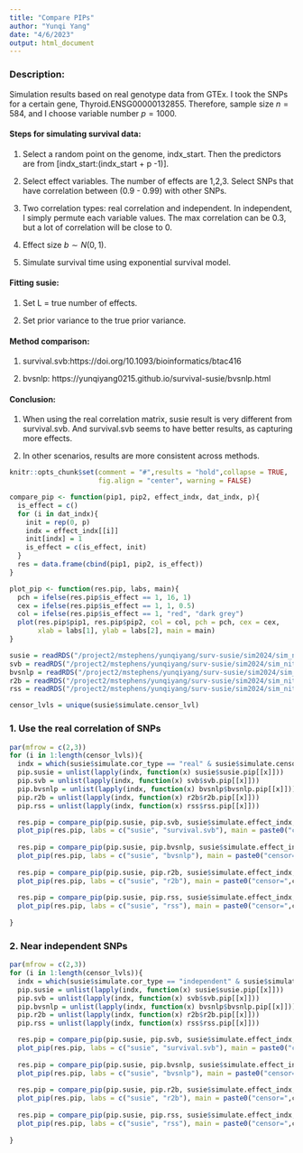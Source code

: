```yaml
---
title: "Compare PIPs"
author: "Yunqi Yang"
date: "4/6/2023"
output: html_document
---
```


### Description:

Simulation results based on real genotype data from GTEx. I took the SNPs for a certain gene, Thyroid.ENSG00000132855. Therefore, sample size $n=584$, and I choose variable number $p=1000$.

#### Steps for simulating survival data:

1. Select a random point on the genome, indx_start. Then the predictors are from [indx_start:(indx_start + p -1)]. 

2. Select effect variables. The number of effects are 1,2,3. Select SNPs that have correlation between (0.9 - 0.99) with other SNPs. 

3. Two correlation types: real correlation and independent. In independent, I simply permute each variable values. The max correlation can be 0.3, but a lot of correlation will be close to 0. 

4. Effect size $b\sim N(0,1)$.

5. Simulate survival time using exponential survival model. 


#### Fitting susie:

1. Set L = true number of effects. 

2. Set prior variance to the true prior variance. 


#### Method comparison:

1. survival.svb:https://doi.org/10.1093/bioinformatics/btac416

2. bvsnlp: https://yunqiyang0215.github.io/survival-susie/bvsnlp.html


#### **Conclusion**:

1. When using the real correlation matrix, susie result is very different from survival.svb. And survival.svb seems to have better results, as capturing more effects. 

2. In other scenarios, results are more consistent across methods. 

```r
knitr::opts_chunk$set(comment = "#",results = "hold",collapse = TRUE,
                      fig.align = "center", warning = FALSE)
```

```r
compare_pip <- function(pip1, pip2, effect_indx, dat_indx, p){
  is_effect = c()
  for (i in dat_indx){
    init = rep(0, p)
    indx = effect_indx[[i]]
    init[indx] = 1
    is_effect = c(is_effect, init)
  }
  res = data.frame(cbind(pip1, pip2, is_effect))
}
```

```r
plot_pip <- function(res.pip, labs, main){
  pch = ifelse(res.pip$is_effect == 1, 16, 1)
  cex = ifelse(res.pip$is_effect == 1, 1, 0.5)
  col = ifelse(res.pip$is_effect == 1, "red", "dark grey")
  plot(res.pip$pip1, res.pip$pip2, col = col, pch = pch, cex = cex, 
       xlab = labs[1], ylab = labs[2], main = main)
}
```

```r
susie = readRDS("/project2/mstephens/yunqiyang/surv-susie/sim2024/sim_niter10/susie.rds")
svb = readRDS("/project2/mstephens/yunqiyang/surv-susie/sim2024/sim_niter10/svb.rds")
bvsnlp = readRDS("/project2/mstephens/yunqiyang/surv-susie/sim2024/sim_niter10/bvsnlp.rds")
r2b = readRDS("/project2/mstephens/yunqiyang/surv-susie/sim2024/sim_niter10/r2b.rds")
rss = readRDS("/project2/mstephens/yunqiyang/surv-susie/sim2024/sim_niter10/rss.rds")
```

```r
censor_lvls = unique(susie$simulate.censor_lvl)
```

### 1. Use the real correlation of SNPs
```r
par(mfrow = c(2,3))
for (i in 1:length(censor_lvls)){
  indx = which(susie$simulate.cor_type == "real" & susie$simulate.censor_lvl == censor_lvls[i])
  pip.susie = unlist(lapply(indx, function(x) susie$susie.pip[[x]]))
  pip.svb = unlist(lapply(indx, function(x) svb$svb.pip[[x]]))
  pip.bvsnlp = unlist(lapply(indx, function(x) bvsnlp$bvsnlp.pip[[x]]))
  pip.r2b = unlist(lapply(indx, function(x) r2b$r2b.pip[[x]]))
  pip.rss = unlist(lapply(indx, function(x) rss$rss.pip[[x]]))

  res.pip = compare_pip(pip.susie, pip.svb, susie$simulate.effect_indx, dat_indx = indx, p =1e3)
  plot_pip(res.pip, labs = c("susie", "survival.svb"), main = paste0("censor=",censor_lvls[i]))
  
  res.pip = compare_pip(pip.susie, pip.bvsnlp, susie$simulate.effect_indx, dat_indx = indx, p =1e3)
  plot_pip(res.pip, labs = c("susie", "bvsnlp"), main = paste0("censor=",censor_lvls[i]))
  
  res.pip = compare_pip(pip.susie, pip.r2b, susie$simulate.effect_indx, dat_indx = indx, p =1e3)
  plot_pip(res.pip, labs = c("susie", "r2b"), main = paste0("censor=",censor_lvls[i]))
  
  res.pip = compare_pip(pip.susie, pip.rss, susie$simulate.effect_indx, dat_indx = indx, p =1e3)
  plot_pip(res.pip, labs = c("susie", "rss"), main = paste0("censor=",censor_lvls[i]))
  
}
```




### 2. Near independent SNPs

```r
par(mfrow = c(2,3))
for (i in 1:length(censor_lvls)){
  indx = which(susie$simulate.cor_type == "independent" & susie$simulate.censor_lvl == censor_lvls[i])
  pip.susie = unlist(lapply(indx, function(x) susie$susie.pip[[x]]))
  pip.svb = unlist(lapply(indx, function(x) svb$svb.pip[[x]]))
  pip.bvsnlp = unlist(lapply(indx, function(x) bvsnlp$bvsnlp.pip[[x]]))
  pip.r2b = unlist(lapply(indx, function(x) r2b$r2b.pip[[x]]))
  pip.rss = unlist(lapply(indx, function(x) rss$rss.pip[[x]]))

  res.pip = compare_pip(pip.susie, pip.svb, susie$simulate.effect_indx, dat_indx = indx, p =1e3)
  plot_pip(res.pip, labs = c("susie", "survival.svb"), main = paste0("censor=",censor_lvls[i]))
  
  res.pip = compare_pip(pip.susie, pip.bvsnlp, susie$simulate.effect_indx, dat_indx = indx, p =1e3)
  plot_pip(res.pip, labs = c("susie", "bvsnlp"), main = paste0("censor=",censor_lvls[i]))
  
  res.pip = compare_pip(pip.susie, pip.r2b, susie$simulate.effect_indx, dat_indx = indx, p =1e3)
  plot_pip(res.pip, labs = c("susie", "r2b"), main = paste0("censor=",censor_lvls[i]))
  
  res.pip = compare_pip(pip.susie, pip.rss, susie$simulate.effect_indx, dat_indx = indx, p =1e3)
  plot_pip(res.pip, labs = c("susie", "rss"), main = paste0("censor=",censor_lvls[i]))
  
}
```
